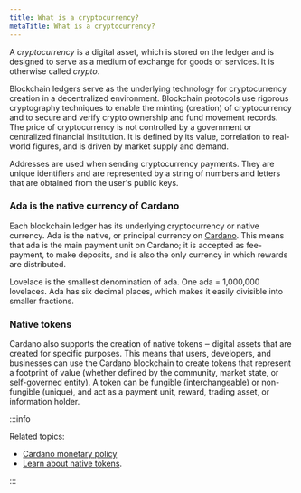 ```yaml
---
title: What is a cryptocurrency?
metaTitle: What is a cryptocurrency?
---
```


A _cryptocurrency_ is a digital asset, which is stored on the ledger and is
designed to serve as a medium of exchange for goods or services. It is otherwise
called _crypto_.

Blockchain ledgers serve as the underlying technology for cryptocurrency
creation in a decentralized environment. Blockchain protocols use rigorous
cryptography techniques to enable the minting (creation) of cryptocurrency and
to secure and verify crypto ownership and fund movement records. The price of
cryptocurrency is not controlled by a government or centralized financial
institution. It is defined by its value, correlation to real-world figures, and
is driven by market supply and demand.

Addresses are used when sending cryptocurrency payments. They are unique
identifiers and are represented by a string of numbers and letters that are
obtained from the user's public keys.

### Ada is the native currency of Cardano

Each blockchain ledger has its underlying cryptocurrency or native currency. Ada
is the native, or principal currency on [Cardano](https://cardano.org/). This means that ada is the main
payment unit on Cardano; it is accepted as fee-payment, to make deposits, and is
also the only currency in which rewards are distributed.

Lovelace is the smallest denomination of ada. One ada = 1,000,000 lovelaces. Ada
has six decimal places, which makes it easily divisible into smaller fractions.

### Native tokens 

Cardano also supports the creation of native tokens ‒ digital assets that are
created for specific purposes. This means that users, developers, and businesses
can use the Cardano blockchain to create tokens that represent a footprint of
value (whether defined by the community, market state, or self-governed entity).
A token can be fungible (interchangeable) or non-fungible (unique), and act as a
payment unit, reward, trading asset, or information holder.

:::info

Related topics:

- [Cardano monetary policy](/explore-cardano/monetary-policy)
- [Learn about native tokens](/native-tokens/learn).

:::

